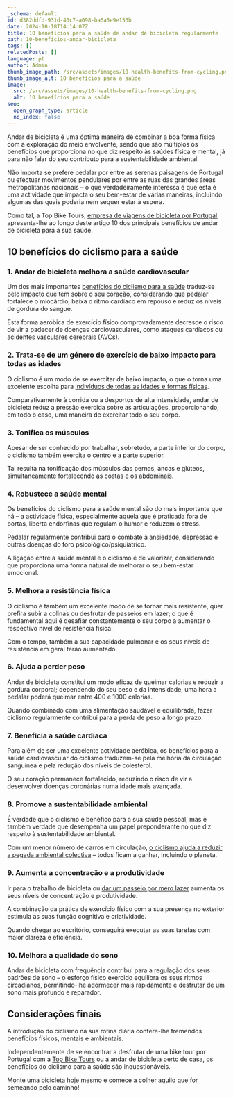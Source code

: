 ```yaml
---
_schema: default
id: d382ddfd-931d-40c7-a098-ba6a5e9e156b
date: 2024-10-18T14:14:07Z
title: 10 benefícios para a saúde de andar de bicicleta regularmente
path: 10-beneficios-andar-bicicleta
tags: []
relatedPosts: []
language: pt
author: Admin
thumb_image_path: /src/assets/images/10-health-benefits-from-cycling.png
thumb_image_alt: 10 benefícios para a saúde
image:
  src: /src/assets/images/10-health-benefits-from-cycling.png
  alt: 10 benefícios para a saúde
seo:
  open_graph_type: article
  no_index: false
---
```


Andar de bicicleta é uma óptima maneira de combinar a boa forma física com a
exploração do meio envolvente, sendo que são múltiplos os benefícios que
proporciona no que diz respeito às saúdes física e mental, já para não falar do
seu contributo para a sustentabilidade ambiental.

Não importa se prefere pedalar por entre as serenas paisagens de Portugal ou
efectuar movimentos pendulares por entre as ruas das grandes áreas
metropolitanas nacionais – o que verdadeiramente interessa é que esta é uma
actividade que impacta o seu bem-estar de várias maneiras, incluindo algumas das
quais poderia nem sequer estar à espera.

Como tal, a Top Bike Tours,
[empresa de viagens de bicicleta por Portugal](https://topbiketoursportugal.com/pt/),
apresenta-lhe ao longo deste artigo 10 dos principais benefícios de andar de
bicicleta para a sua saúde.

## 10 benefícios do ciclismo para a saúde

### 1\. Andar de bicicleta melhora a saúde cardiovascular

Um dos mais importantes
[benefícios do ciclismo para a saúde](https://topbiketoursportugal.com/pt/blog/beneficios-do-seu-primeiro-tour-em-bicicleta/)
traduz-se pelo impacto que tem sobre o seu coração, considerando que pedalar
fortalece o miocárdio, baixa o ritmo cardíaco em repouso e reduz os níveis de
gordura do sangue.

Esta forma aeróbica de exercício físico comprovadamente decresce o risco de vir
a padecer de doenças cardiovasculares, como ataques cardíacos ou acidentes
vasculares cerebrais (AVCs).

### 2\. Trata-se de um género de exercício de baixo impacto para todas as idades

O ciclismo é um modo de se exercitar de baixo impacto, o que o torna uma
excelente escolha para
[indivíduos de todas as idades e formas físicas](https://topbiketoursportugal.com/pt/blog/passeios-bicicleta-familia).

Comparativamente à corrida ou a desportos de alta intensidade, andar de
bicicleta reduz a pressão exercida sobre as articulações, proporcionando, em
todo o caso, uma maneira de exercitar todo o seu corpo.

### 3\. Tonifica os músculos

Apesar de ser conhecido por trabalhar, sobretudo, a parte inferior do corpo, o
ciclismo também exercita o centro e a parte superior.

Tal resulta na tonificação dos músculos das pernas, ancas e glúteos,
simultaneamente fortalecendo as costas e os abdominais.

### 4\. Robustece a saúde mental

Os benefícios do ciclismo para a saúde mental são do mais importante que há – a
actividade física, especialmente aquela que é praticada fora de portas, liberta
endorfinas que regulam o humor e reduzem o stress.

Pedalar regularmente contribui para o combate à ansiedade, depressão e outras
doenças do foro psicológico/psiquiátrico.

A ligação entre a saúde mental e o ciclismo é de valorizar, considerando que
proporciona uma forma natural de melhorar o seu bem-estar emocional.

### 5\. Melhora a resistência física

O ciclismo é também um excelente modo de se tornar mais resistente, quer prefira
subir a colinas ou desfrutar de passeios em lazer; o que é fundamental aqui é
desafiar constantemente o seu corpo a aumentar o respectivo nível de resistência
física.

Com o tempo, também a sua capacidade pulmonar e os seus níveis de resistência em
geral terão aumentado.

### 6\. Ajuda a perder peso

Andar de bicicleta constitui um modo eficaz de queimar calorias e reduzir a
gordura corporal; dependendo do seu peso e da intensidade, uma hora a pedalar
poderá queimar entre 400 e 1000 calorias.

Quando combinado com uma alimentação saudável e equilibrada, fazer ciclismo
regularmente contribui para a perda de peso a longo prazo.

### 7\. Beneficia a saúde cardíaca

Para além de ser uma excelente actividade aeróbica, os benefícios para a saúde
cardiovascular do ciclismo traduzem-se pela melhoria da circulação sanguínea e
pela redução dos níveis de colesterol.

O seu coração permanece fortalecido, reduzindo o risco de vir a desenvolver
doenças coronárias numa idade mais avançada.

### 8\. Promove a sustentabilidade ambiental

É verdade que o ciclismo é benéfico para a sua saúde pessoal, mas é também
verdade que desempenha um papel preponderante no que diz respeito à
sustentabilidade ambiental.

Com um menor número de carros em circulação,
[o ciclismo ajuda a reduzir a pegada ambiental colectiva](https://topbiketoursportugal.com/pt/blog/bicicletas-eletricas-sustentabilidade)
– todos ficam a ganhar, incluindo o planeta.

### 9\. Aumenta a concentração e a produtividade

Ir para o trabalho de bicicleta ou
[dar um passeio por mero lazer](https://topbiketoursportugal.com/passeios-de-bicicleta-portugal/)
aumenta os seus níveis de concentração e produtividade.

A combinação da prática de exercício físico com a sua presença no exterior
estimula as suas função cognitiva e criatividade.

Quando chegar ao escritório, conseguirá executar as suas tarefas com maior
clareza e eficiência.

### 10\. Melhora a qualidade do sono

Andar de bicicleta com frequência contribui para a regulação dos seus padrões de
sono – o esforço físico exercido equilibra os seus ritmos circadianos,
permitindo-lhe adormecer mais rapidamente e desfrutar de um sono mais profundo e
reparador.

## Considerações finais

A introdução do ciclismo na sua rotina diária confere-lhe tremendos benefícios
físicos, mentais e ambientais.

Independentemente de se encontrar a desfrutar de uma bike tour por Portugal com
a [Top Bike Tours](https://topbiketoursportugal.com/pt/) ou a andar de bicicleta
perto de casa, os benefícios do ciclismo para a saúde são inquestionáveis.

Monte uma bicicleta hoje mesmo e comece a colher aquilo que for semeando pelo
caminho!

